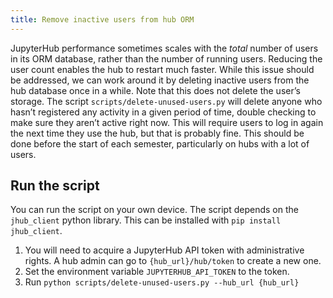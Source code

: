 ```yaml
---
title: Remove inactive users from hub ORM
---
```


JupyterHub performance sometimes scales with the *total* number of users in its
ORM database, rather than the number of running users. Reducing the user count
enables the hub to restart much faster. While this issue should be addressed,
we can work around it by deleting inactive users from the hub database once in
a while. Note that this does not delete the user's storage.
The script `scripts/delete-unused-users.py` will delete anyone who hasn't
registered any activity in a given period of time, double checking to make sure
they aren't active right now. This will require users to log in again the next
time they use the hub, but that is probably fine.
This should be done before the start of each semester, particularly on hubs
with a lot of users.

## Run the script

You can run the script on your own device. The script depends on the
`jhub_client` python library. This can be installed with
`pip install jhub_client`.

1.  You will need to acquire a JupyterHub API token with administrative
    rights. A hub admin can go to `{hub_url}/hub/token` to create a new
    one.
2.  Set the environment variable `JUPYTERHUB_API_TOKEN` to the token.
3.  Run `python scripts/delete-unused-users.py --hub_url {hub_url}`

